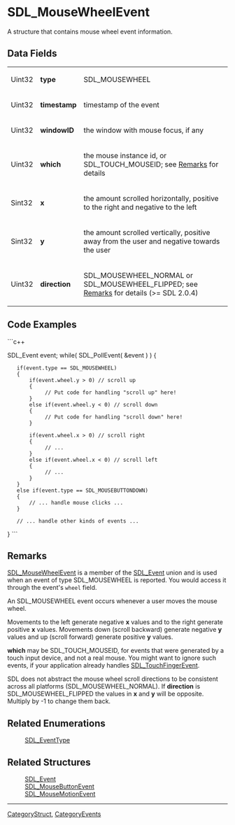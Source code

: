 
= SDL_MouseWheelEvent =
A structure that contains mouse wheel event information.


== Data Fields ==
{|
|Uint32
|'''type'''
|SDL_MOUSEWHEEL
|-
|Uint32
|'''timestamp'''
|timestamp of the event
|-
|Uint32
|'''windowID'''
|the window with mouse focus, if any
|-
|Uint32
|'''which'''
|the mouse instance id, or SDL_TOUCH_MOUSEID; see [[#Remarks|Remarks]] for details
|-
|Sint32
|'''x'''
|the amount scrolled horizontally, positive to the right and negative to the left
|-
|Sint32
|'''y'''
|the amount scrolled vertically, positive away from the user and negative towards the user
|-
|Uint32
|'''direction'''
|SDL_MOUSEWHEEL_NORMAL or SDL_MOUSEWHEEL_FLIPPED; see [[#Remarks|Remarks]] for details (>= SDL 2.0.4)
|}

== Code Examples ==
```c++

SDL_Event event;
while( SDL_PollEvent( &event ) )
{
    if(event.type == SDL_MOUSEWHEEL)
    {
        if(event.wheel.y > 0) // scroll up
        {
             // Put code for handling "scroll up" here!
        }
        else if(event.wheel.y < 0) // scroll down
        {
             // Put code for handling "scroll down" here!
        }

        if(event.wheel.x > 0) // scroll right
        {
             // ...
        }
        else if(event.wheel.x < 0) // scroll left
        {
             // ...
        }
    }
    else if(event.type == SDL_MOUSEBUTTONDOWN)
    {
        // ... handle mouse clicks ...
    }

    // ... handle other kinds of events ...
}
```

== Remarks ==
[[SDL_MouseWheelEvent]] is a member of the [[SDL_Event]] union and is used when an event of type SDL_MOUSEWHEEL is reported.  You would access it through the event's <code>wheel</code> field.

An SDL_MOUSEWHEEL event occurs whenever a user moves the mouse wheel.

Movements to the left generate negative '''x''' values and to the right generate positive '''x''' values.  Movements down (scroll backward) generate negative '''y''' values and up (scroll forward) generate positive '''y''' values.

'''which''' may be SDL_TOUCH_MOUSEID, for events that were generated by a touch input device, and not a real mouse. You might want to ignore such events, if your application already handles [[SDL_TouchFingerEvent]].

SDL does not abstract the mouse wheel scroll directions to be consistent across all platforms (SDL_MOUSEWHEEL_NORMAL). If '''direction''' is SDL_MOUSEWHEEL_FLIPPED the values in '''x''' and '''y''' will be opposite. Multiply by -1 to change them back.

== Related Enumerations ==
:[[SDL_EventType]]

== Related Structures ==
:[[SDL_Event]]
:[[SDL_MouseButtonEvent]]
:[[SDL_MouseMotionEvent]]

----
[[CategoryStruct]], [[CategoryEvents]]
